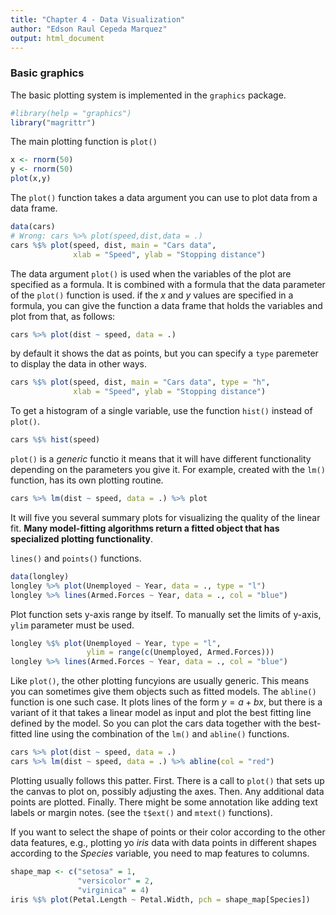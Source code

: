 ```yaml
---
title: "Chapter 4 - Data Visualization"
author: "Edson Raul Cepeda Marquez"
output: html_document
---
```


### Basic graphics

The basic plotting system is implemented in the `graphics` package.
```r
#library(help = "graphics")
library("magrittr")
```

The main plotting function is `plot()`

```r
x <- rnorm(50)
y <- rnorm(50)
plot(x,y)
```

The `plot()` function takes a data argument you can use to plot data from a data frame.

```r
data(cars)
# Wrong: cars %>% plot(speed,dist,data = .)
cars %$% plot(speed, dist, main = "Cars data",
              xlab = "Speed", ylab = "Stopping distance")
```

The data argument `plot()` is used when the variables of the plot are specified as a formula.
It is combined with a formula that the data parameter of the `plot()` function is used.
if the $x$ and $y$ values are specified in a formula, you can give the function a data frame that 
holds the variables and plot from that, as follows:

```r
cars %>% plot(dist ~ speed, data = .)
```

by default it shows the dat as points, but you can specify a `type` paremeter to display the data in other ways.

```r
cars %$% plot(speed, dist, main = "Cars data", type = "h",
              xlab = "Speed", ylab = "Stopping distance")
```

To get a histogram of a single variable, use the function `hist()` instead of `plot()`.
```r
cars %$% hist(speed)
```

`plot()` is a *generic* functio it means that it will have different functionality depending on the parameters you give it.
For example, created with the `lm()` function, has its own plotting routine.
```r
cars %>% lm(dist ~ speed, data = .) %>% plot
```

It will five you several summary plots for visualizing the quality of the linear fit.
**Many model-fitting algorithms return a fitted object that has specialized plotting functionality**.

`lines()` and `points()` functions.
```r
data(longley)
longley %>% plot(Unemployed ~ Year, data = ., type = "l") 
longley %>% lines(Armed.Forces ~ Year, data = ., col = "blue")
```

Plot function sets y-axis range by itself.
To manually set the limits of y-axis, `ylim` parameter must be used.

```r
longley %$% plot(Unemployed ~ Year, type = "l",
                 ylim = range(c(Unemployed, Armed.Forces)))
longley %>% lines(Armed.Forces ~ Year, data = ., col = "blue")
```

Like `plot()`, the other plotting funcyions are usually generic.
This means you can sometimes give them objects such as fitted models.
The `abline()` function is one such case. It plots lines of the form
$y = a + bx$, but there is a variant of it that takes a linear model as input
and plot the best fitting line defined by the model. 
So you can plot the cars data together with the best-fitted line using the combination
of the `lm()` and `abline()` functions.

```r
cars %>% plot(dist ~ speed, data = .)
cars %>% lm(dist ~ speed, data = .) %>% abline(col = "red")
```

Plotting usually follows this patter.
First. There is a call to `plot()` that sets up the canvas to plot on,
possibly adjusting the axes.
Then. Any additional data points are plotted.
Finally. There might be some annotation like adding text labels or margin notes.
(see the `t$ext()` and `mtext()` functions).

If you want to select the shape of points or their color according to the other data features, e.g., plotting
yo *iris* data with data points in different shapes according to the *Species* variable, you need to map
features to columns.

```r
shape_map <- c("setosa" = 1,
               "versicolor" = 2,
               "virginica" = 4)
iris %$% plot(Petal.Length ~ Petal.Width, pch = shape_map[Species])
```
